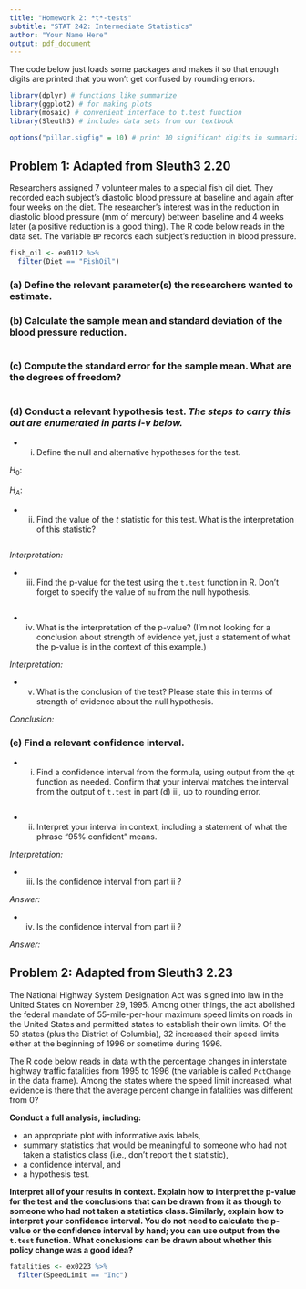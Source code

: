 ---
title: "Homework 2: *t*-tests"
subtitle: "STAT 242: Intermediate Statistics"
author: "Your Name Here"
output: pdf_document
---

The code below just loads some packages and makes it so that enough digits are printed that you won't get confused by rounding errors.

```{r, message = FALSE, warning=FALSE}
library(dplyr) # functions like summarize
library(ggplot2) # for making plots
library(mosaic) # convenient interface to t.test function
library(Sleuth3) # includes data sets from our textbook

options("pillar.sigfig" = 10) # print 10 significant digits in summarize output
```

## Problem 1: Adapted from Sleuth3 2.20

Researchers assigned 7 volunteer males to a special fish oil diet.  They recorded each subject's diastolic blood pressure at baseline and again after four weeks on the diet.  The researcher's interest was in the reduction in diastolic blood pressure (mm of mercury) between baseline and 4 weeks later (a positive reduction is a good thing).  The R code below reads in the data set.  The variable `BP` records each subject's reduction in blood pressure.


```{r}
fish_oil <- ex0112 %>%
  filter(Diet == "FishOil")
```

### (a) Define the relevant parameter(s) the researchers wanted to estimate.



### (b) Calculate the sample mean and standard deviation of the blood pressure reduction.

```{r}

```


### (c) Compute the standard error for the sample mean.  What are the degrees of freedom?

```{r}

```


### (d) Conduct a relevant hypothesis test. *The steps to carry this out are enumerated in parts i-v below.*

- (i) Define the null and alternative hypotheses for the test.

$H_0:$

$H_A:$


- (ii) Find the value of the $t$ statistic for this test. What is the interpretation of this statistic?

```{r}

```

*Interpretation:*


- (iii) Find the p-value for the test using the `t.test` function in R.  Don't forget to specify the value of `mu` from the null hypothesis.  

```{r}

```

- (iv) What is the interpretation of the p-value?  (I'm not looking for a conclusion about strength of evidence yet, just a statement of what the p-value is in the context of this example.)

*Interpretation:*

- (v) What is the conclusion of the test?  Please state this in terms of strength of evidence about the null hypothesis.

*Conclusion:*

### (e) Find a relevant confidence interval.

- (i) Find a confidence interval from the formula, using output from the `qt` function as needed.  Confirm that your interval matches the interval from the output of `t.test` in part (d) iii, up to rounding error.

```{r}

```

- (ii) Interpret your interval in context, including a statement of what the phrase "95% confident" means.

*Interpretation:*

- (iii) Is the confidence interval from part ii \underline{guaranteed to contain the sample mean}?

*Answer:*

- (iv) Is the confidence interval from part ii \underline{guaranteed to contain the population mean}?

*Answer:*



## Problem 2: Adapted from Sleuth3 2.23

The National Highway System Designation Act was signed into law in the United States on November 29, 1995.  Among other things, the act abolished the federal mandate of 55-mile-per-hour maximum speed limits on roads in the United States and permitted states to establish their own limits.  Of the 50 states (plus the District of Columbia), 32 increased their speed limits either at the beginning of 1996 or sometime during 1996.

The R code below reads in data with the percentage changes in interstate highway traffic fatalities from 1995 to 1996 (the variable is called `PctChange` in the data frame).  Among the states where the speed limit increased, what evidence is there that the average percent change in fatalities was different from 0?

**Conduct a full analysis, including:**

 - an appropriate plot with informative axis labels,
 - summary statistics that would be meaningful to someone who had not taken a statistics class (i.e., don't report the t statistic),
 - a confidence interval, and
 - a hypothesis test.

**Interpret all of your results in context.  Explain how to interpret the p-value for the test and the conclusions that can be drawn from it as though to someone who had not taken a statistics class.  Similarly, explain how to interpret your confidence interval.  You do not need to calculate the p-value or the confidence interval by hand; you can use output from the `t.test` function.  What conclusions can be drawn about whether this policy change was a good idea?**

```{r}
fatalities <- ex0223 %>%
  filter(SpeedLimit == "Inc")
```




